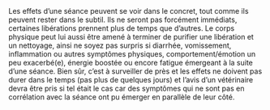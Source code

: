 
<section className="pt-8 text-center">
  Les effets d’une séance peuvent se voir dans le concret, tout comme ils
  peuvent rester dans le subtil. Ils ne seront pas forcément immédiats,
  certaines libérations prennent plus de temps que d’autres.
  <span className="flex justify-center my-4">
    <GiUbisoftSun />
  </span>
  Le corps physique peut lui aussi être amené à terminer de purifier une
  libération et un nettoyage, ainsi ne soyez pas surpris si diarrhée,
  vomissement, inflammation ou autres symptômes physiques, comportement/émotion
  un peu exacerbé(e), énergie boostée ou encore fatigue émergeant à la suite
  d’une séance.
  <span className="flex justify-center my-4">
    <GiUbisoftSun />
  </span>
  Bien sûr, c’est à surveiller de près et les effets ne doivent pas durer dans
  le temps (pas plus de quelques jours) et l’avis d’un vétérinaire devra être
  pris si tel était le cas car des symptômes qui ne sont pas en corrélation avec
  la séance ont pu émerger en parallèle de leur côté.
</section>
